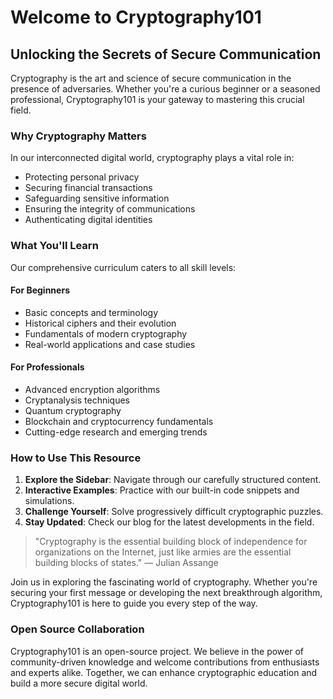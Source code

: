 # Welcome to Cryptography101

## Unlocking the Secrets of Secure Communication

Cryptography is the art and science of secure communication in the presence of adversaries. Whether you're a curious beginner or a seasoned professional, Cryptography101 is your gateway to mastering this crucial field.

### Why Cryptography Matters

In our interconnected digital world, cryptography plays a vital role in:

- Protecting personal privacy
- Securing financial transactions
- Safeguarding sensitive information
- Ensuring the integrity of communications
- Authenticating digital identities

### What You'll Learn

Our comprehensive curriculum caters to all skill levels:

#### For Beginners
- Basic concepts and terminology
- Historical ciphers and their evolution
- Fundamentals of modern cryptography
- Real-world applications and case studies

#### For Professionals
- Advanced encryption algorithms
- Cryptanalysis techniques
- Quantum cryptography
- Blockchain and cryptocurrency fundamentals
- Cutting-edge research and emerging trends

### How to Use This Resource

1. **Explore the Sidebar**: Navigate through our carefully structured content.
2. **Interactive Examples**: Practice with our built-in code snippets and simulations.
3. **Challenge Yourself**: Solve progressively difficult cryptographic puzzles.
4. **Stay Updated**: Check our blog for the latest developments in the field.

> "Cryptography is the essential building block of independence for organizations on the Internet, just like armies are the essential building blocks of states." — Julian Assange

Join us in exploring the fascinating world of cryptography. Whether you're securing your first message or developing the next breakthrough algorithm, Cryptography101 is here to guide you every step of the way.

### Open Source Collaboration

Cryptography101 is an open-source project. We believe in the power of community-driven knowledge and welcome contributions from enthusiasts and experts alike. Together, we can enhance cryptographic education and build a more secure digital world.